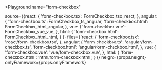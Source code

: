 

<Playground
  name="form-checkbox"
  
  source={{react: {
             'form-checkbox.tsx': FormCheckbox_tsx_react,
           },
           angular: {
             'form-checkbox.ts': FormCheckbox_ts_angular,
             'form-checkbox.html': FormCheckbox_html_angular,
           },
           vue: {
             'form-checkbox.vue': FormCheckbox_vue_vue,
           },
           html: {
             'form-checkbox.html': FormCheckbox_html_html,
           }
}}
  files={{react: {
            'form-checkbox.tsx': 'react/form-checkbox.tsx',
          },
          angular: {
            'form-checkbox.ts': 'angular/form-checkbox.ts',
            'form-checkbox.html': 'angular/form-checkbox.html',
          },
          vue: {
            'form-checkbox.vue': 'vue/form-checkbox.vue',
          },
          html: {
            'form-checkbox.html': 'html/form-checkbox.html',
          }
}}
  height={props.height}
  onlyFramework={props.onlyFramework}
></Playground>
